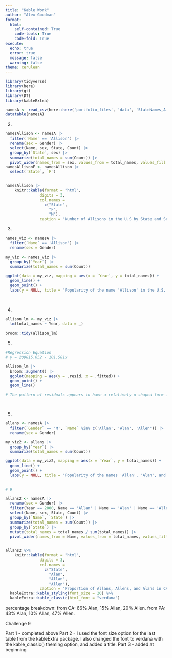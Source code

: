 ```yaml
---
title: "Kable Work"
author: "Alex Goodman"
format:
  html:
    self-contained: True
    code-tools: True
    code-fold: True
execute:
  echo: true
  error: true
  message: false
  warning: false
theme: cerulean
---
```


```r
library(tidyverse)
library(here)
library(gt)
library(DT)
library(kableExtra)

```

```r
namesA <- read_csv(here::here('portfolio_files', 'data', 'StateNames_A.csv'))
datatable(namesA)
```

2.
```r
namesAllison <- namesA |>
  filter(`Name` == 'Allison') |>
  rename(sex = Gender) |>
  select(Name, sex, State, Count) |>
  group_by(`State`, sex) |>
  summarize(total_names = sum(Count)) |>
  pivot_wider(names_from = sex, values_from = total_names, values_fill = 0)
namesAllisonF <- namesAllison |>
  select(`State`, `F`)


namesAllison |>
    knitr::kable(format = "html", 
               digits = 3, 
               col.names = 
                 c("State", 
                   "F", 
                   "M"),
               caption = "Number of Allisons in the U.S by State and Sex")

```
3.
```r
names_viz <- namesA |>
  filter(`Name` == 'Allison') |>
  rename(sex = Gender)

my_viz <- names_viz |>
  group_by(`Year`) |>
  summarize(total_names = sum(Count))

ggplot(data = my_viz, mapping = aes(x = `Year`, y = total_names)) +
  geom_line() +
  geom_point() +
  labs(y = NULL, title = "Popularity of the name 'Allison' in the U.S. by Count")
  
  

```
4.
```r
allison_lm <- my_viz |>
  lm(total_names ~ Year, data = _) 
  
broom::tidy(allison_lm)

```
5.
```r
#Regression Equation
# y = 209815.052 - 101.581x

allison_lm |> 
  broom::augment() |> 
  ggplot(mapping = aes(y = .resid, x = .fitted)) +
  geom_point() +
  geom_line()

# The pattern of residuals appears to have a relatively u-shaped form in the middle, with a couple of smaller curves on the edges. It is pretty hard to tell whether the residuals are scattered randomly or have a nonlinear pattern, so it could really go either way. Because there tends to be a larger u-shape in the middle of the distribution, I would say a quadratic model or another nonlinear model could fit the data better than a linear one. So there seems to be a decline in the name 'Allison' and unfortunately, according to the format of the question and the model, the name isn't as 'cool' anymore.

  
```
5.


```r

allans <- namesA |>
  filter(`Gender` == 'M', `Name` %in% c('Allan', 'Alan', 'Allen')) |>
  rename(sex = Gender)

my_viz2 <- allans |>
  group_by(`Year`) |>
  summarize(total_names = sum(Count))

ggplot(data = my_viz2, mapping = aes(x = `Year`, y = total_names)) +
  geom_line() +
  geom_point() +
  labs(y = NULL, title = "Popularity of the names 'Allan', 'Alan', and 'Allen' in the U.S. by Count")
  

```

```r
# 9

allans2 <- namesA |>
  rename(sex = Gender) |>
  filter(Year == 2000, Name == 'Allan' | Name == 'Alan' | Name == 'Allen', State == 'PA' | State == 'CA' ) |>
  select(Name, sex, State, Count) |>
  group_by(`Name`, `State`) |>
  summarize(total_names = sum(Count)) |>
  group_by(`State`) |>
  mutate(total_names = total_names / sum(total_names)) |>
  pivot_wider(names_from = Name, values_from = total_names, values_fill = 0)


allans2 %>%
    knitr::kable(format = "html", 
               digits = 3, 
               col.names = 
                 c("State", 
                   "Alan", 
                   "Allan",
                   "Allen"),
               caption = "Proportion of Allans, Allens, and Alans in CA and PA") %>%
  kableExtra::kable_styling(font_size = 20) %>%
  kableExtra::kable_classic(html_font = "verdana")
```
percentage breakdown: from CA: 66% Alan, 15% Allan, 20% Allen. from PA: 43% Alan, 10% Allan, 47% Allen. 

Challenge 9

Part 1 - completed above
Part 2 - I used the font size option for the last table from the kableExtra package. I also changed the font to verdana with the kable_classic() theming option, and added a title. 
Part 3 - added at beginning

